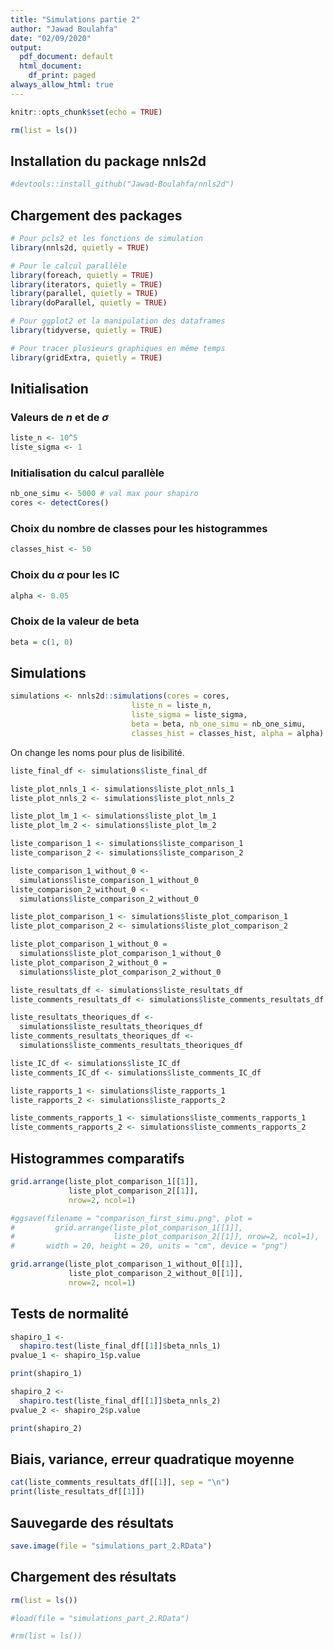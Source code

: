 ```yaml
---
title: "Simulations partie 2"
author: "Jawad Boulahfa"
date: "02/09/2020"
output:
  pdf_document: default
  html_document:
    df_print: paged
always_allow_html: true
---
```


```r
knitr::opts_chunk$set(echo = TRUE)
```

```r
rm(list = ls())
```

## Installation du package nnls2d
```r
#devtools::install_github("Jawad-Boulahfa/nnls2d")
```

## Chargement des packages
```r
# Pour pcls2 et les fonctions de simulation
library(nnls2d, quietly = TRUE)

# Pour le calcul parallèle
library(foreach, quietly = TRUE)
library(iterators, quietly = TRUE)
library(parallel, quietly = TRUE)
library(doParallel, quietly = TRUE)

# Pour ggplot2 et la manipulation des dataframes
library(tidyverse, quietly = TRUE)

# Pour tracer plusieurs graphiques en même temps
library(gridExtra, quietly = TRUE)
```


## Initialisation

### Valeurs de $n$ et de $\sigma$
```r
liste_n <- 10^5
liste_sigma <- 1
```

### Initialisation du calcul parallèle
```r
nb_one_simu <- 5000 # val max pour shapiro
cores <- detectCores()
```

### Choix du nombre de classes pour les histogrammes
```r
classes_hist <- 50
```

### Choix du $\alpha$ pour les IC
```r
alpha <- 0.05
```

### Choix de la valeur de beta
```r
beta = c(1, 0)
```

## Simulations
```r
simulations <- nnls2d::simulations(cores = cores,
                           liste_n = liste_n,
                           liste_sigma = liste_sigma,
                           beta = beta, nb_one_simu = nb_one_simu,
                           classes_hist = classes_hist, alpha = alpha)
```

On change les noms pour plus de lisibilité.
```r
liste_final_df <- simulations$liste_final_df

liste_plot_nnls_1 <- simulations$liste_plot_nnls_1
liste_plot_nnls_2 <- simulations$liste_plot_nnls_2

liste_plot_lm_1 <- simulations$liste_plot_lm_1
liste_plot_lm_2 <- simulations$liste_plot_lm_2

liste_comparison_1 <- simulations$liste_comparison_1
liste_comparison_2 <- simulations$liste_comparison_2

liste_comparison_1_without_0 <-
  simulations$liste_comparison_1_without_0
liste_comparison_2_without_0 <-
  simulations$liste_comparison_2_without_0

liste_plot_comparison_1 <- simulations$liste_plot_comparison_1
liste_plot_comparison_2 <- simulations$liste_plot_comparison_2

liste_plot_comparison_1_without_0 =
  simulations$liste_plot_comparison_1_without_0
liste_plot_comparison_2_without_0 =
  simulations$liste_plot_comparison_2_without_0

liste_resultats_df <- simulations$liste_resultats_df
liste_comments_resultats_df <- simulations$liste_comments_resultats_df

liste_resultats_theoriques_df <-
  simulations$liste_resultats_theoriques_df
liste_comments_resultats_theoriques_df <-
  simulations$liste_comments_resultats_theoriques_df

liste_IC_df <- simulations$liste_IC_df     
liste_comments_IC_df <- simulations$liste_comments_IC_df

liste_rapports_1 <- simulations$liste_rapports_1
liste_rapports_2 <- simulations$liste_rapports_2

liste_comments_rapports_1 <- simulations$liste_comments_rapports_1
liste_comments_rapports_2 <- simulations$liste_comments_rapports_2
```

## Histogrammes comparatifs
```r
grid.arrange(liste_plot_comparison_1[[1]],
             liste_plot_comparison_2[[1]],
             nrow=2, ncol=1)
```

```r
#ggsave(filename = "comparison_first_simu.png", plot =
#         grid.arrange(liste_plot_comparison_1[[1]],
#                      liste_plot_comparison_2[[1]], nrow=2, ncol=1),
#       width = 20, height = 20, units = "cm", device = "png")
```

```r
grid.arrange(liste_plot_comparison_1_without_0[[1]],
             liste_plot_comparison_2_without_0[[1]],
             nrow=2, ncol=1)
```

## Tests de normalité
```r
shapiro_1 <-
  shapiro.test(liste_final_df[[1]]$beta_nnls_1)
pvalue_1 <- shapiro_1$p.value
```

```r
print(shapiro_1)
```

```r
shapiro_2 <-
  shapiro.test(liste_final_df[[1]]$beta_nnls_2)
pvalue_2 <- shapiro_2$p.value
```

```r
print(shapiro_2)
```

## Biais, variance, erreur quadratique moyenne
```r
cat(liste_comments_resultats_df[[1]], sep = "\n")
print(liste_resultats_df[[1]])
```

## Sauvegarde des résultats
```r
save.image(file = "simulations_part_2.RData")
```

## Chargement des résultats
```r
rm(list = ls())
```

```r
#load(file = "simulations_part_2.RData")
```

```r
#rm(list = ls())
```



